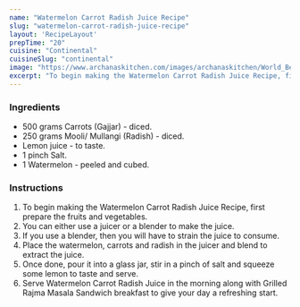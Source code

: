 ---
name: "Watermelon Carrot Radish Juice Recipe"
slug: "watermelon-carrot-radish-juice-recipe"
layout: 'RecipeLayout'
prepTime: "20"
cuisine: "Continental"
cuisineSlug: "continental"
image: "https://www.archanaskitchen.com/images/archanaskitchen/World_Beverages/Watermelon_Carrot_Radish_Juice_Recipe-3.jpg"
excerpt: "To begin making the Watermelon Carrot Radish Juice Recipe, first prepare the fruits and vegetables"
---

### Ingredients

- 500 grams Carrots (Gajjar) - diced.
- 250 grams Mooli/ Mullangi (Radish) - diced.
- Lemon juice - to taste.
- 1 pinch Salt.
- 1 Watermelon - peeled and cubed.

### Instructions

1. To begin making the Watermelon Carrot Radish Juice Recipe, first prepare the fruits and vegetables.
1. You can either use a juicer or a blender to make the juice.
1. If you use a blender, then you will have to strain the juice to consume.
1. Place the watermelon, carrots and radish in the juicer and blend to extract the juice.
1. Once done, pour it into a glass jar, stir in a pinch of salt and squeeze some lemon to taste and serve.
1. Serve Watermelon Carrot Radish Juice in the morning along with Grilled Rajma Masala Sandwich breakfast to give your day a refreshing start.
